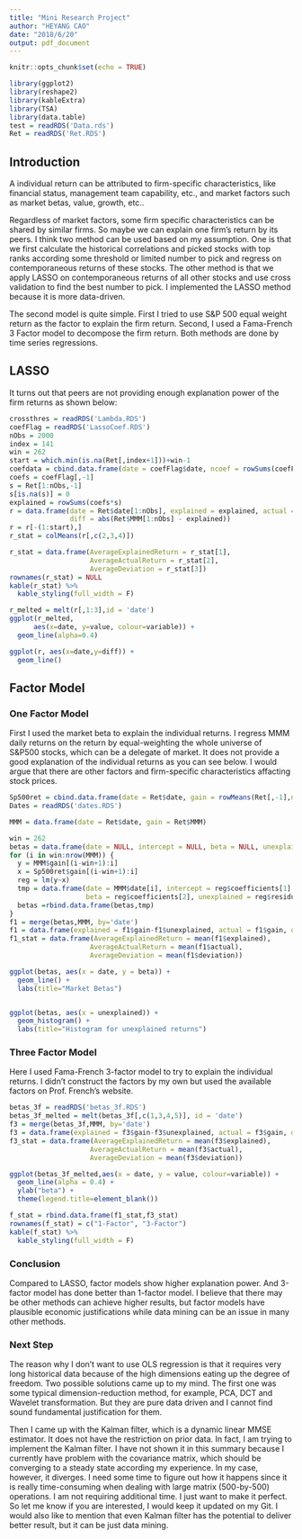 ```yaml
---
title: "Mini Research Project"
author: "HEYANG CAO"
date: "2018/6/20"
output: pdf_document
---
```


```r
knitr::opts_chunk$set(echo = TRUE)
```

```r
library(ggplot2)
library(reshape2)
library(kableExtra)
library(TSA)
library(data.table)
test = readRDS('Data.rds')
Ret = readRDS('Ret.RDS')

```

## Introduction

A individual return can be attributed to firm-specific characteristics, like financial status, management team capability, etc., and market factors such as market betas, value, growth, etc.. 

Regardless of market factors, some firm specific characteristics can be shared by similar firms. So maybe we can explain one firm’s return by its peers. I think two method can be used based on my assumption. One is that we first calculate the historical correlations and picked stocks with top ranks according some threshold or limited number to pick and regress on contemporaneous returns of these stocks. The other method is that we apply LASSO on contemporaneous returns of all other stocks and use cross validation to find the best number to pick. I implemented the LASSO method because it is more data-driven.

The second model is quite simple. First I tried to use S&P 500 equal weight return as the factor to explain the firm return. Second, I used a Fama-French 3 Factor model to decompose the firm return. Both methods are done by time series regressions.

## LASSO

It turns out that peers are not providing enough explanation power of the firm returns as shown below:

```r
crossthres = readRDS('Lambda.RDS')
coefFlag = readRDS('LassoCoef.RDS')
nObs = 2000
index = 141
win = 262
start = which.min(is.na(Ret[,index+1]))+win-1
coefdata = cbind.data.frame(date = coefFlag$date, ncoef = rowSums(coefFlag[,-1]!=0))
coefs = coefFlag[,-1]
s = Ret[1:nObs,-1]
s[is.na(s)] = 0
explained = rowSums(coefs*s)
r = data.frame(date = Ret$date[1:nObs], explained = explained, actual = Ret$MMM[1:nObs], 
               diff = abs(Ret$MMM[1:nObs] - explained))
r = r[-(1:start),]
r_stat = colMeans(r[,c(2,3,4)])
```

```r
r_stat = data.frame(AverageExplainedReturn = r_stat[1],
                    AverageActualReturn = r_stat[2],
                    AverageDeviation = r_stat[3])
rownames(r_stat) = NULL
kable(r_stat) %>%
  kable_styling(full_width = F)

```

```r
r_melted = melt(r[,1:3],id = 'date')
ggplot(r_melted,
      aes(x=date, y=value, colour=variable)) +
  geom_line(alpha=0.4)

ggplot(r, aes(x=date,y=diff)) +
  geom_line()
```

## Factor Model

### One Factor Model

First I used the market beta to explain the individual returns. I regress MMM daily returns on the return by equal-weighting the whole universe of S&P500 stocks, which can be a delegate of market. It does not provide a good explanation of the individual returns as you can see below. I would argue that there are other factors and firm-specific characteristics affacting stock prices.

```r


Sp500ret = cbind.data.frame(date = Ret$date, gain = rowMeans(Ret[,-1],na.rm = TRUE))
Dates = readRDS('dates.RDS')

MMM = data.frame(date = Ret$date, gain = Ret$MMM)

win = 262
betas = data.frame(date = NULL, intercept = NULL, beta = NULL, unexplained = NULL)
for (i in win:nrow(MMM)) {
  y = MMM$gain[(i-win+1):i]
  x = Sp500ret$gain[(i-win+1):i]
  reg = lm(y~x)
  tmp = data.frame(date = MMM$date[i], intercept = reg$coefficients[1], 
                   beta = reg$coefficients[2], unexplained = reg$residuals[win])
  betas =rbind.data.frame(betas,tmp)
}
f1 = merge(betas,MMM, by='date')
f1 = data.frame(explained = f1$gain-f1$unexplained, actual = f1$gain, deviation = abs(f1$unexplained))
f1_stat = data.frame(AverageExplainedReturn = mean(f1$explained),
                    AverageActualReturn = mean(f1$actual),
                    AverageDeviation = mean(f1$deviation))

ggplot(betas, aes(x = date, y = beta)) +
  geom_line() +
  labs(title="Market Betas")


ggplot(betas, aes(x = unexplained)) +
  geom_histogram() +  
  labs(title="Histogram for unexplained returns")

```

### Three Factor Model

Here I used Fama-French 3-factor model to try to explain the individual returns. I didn't construct the factors by my own but used the available factors on Prof. French's website.

```r
betas_3f = readRDS('betas_3f.RDS')
betas_3f_melted = melt(betas_3f[,c(1,3,4,5)], id = 'date')
f3 = merge(betas_3f,MMM, by='date')
f3 = data.frame(explained = f3$gain-f3$unexplained, actual = f3$gain, deviation = abs(f3$unexplained))
f3_stat = data.frame(AverageExplainedReturn = mean(f3$explained),
                    AverageActualReturn = mean(f3$actual),
                    AverageDeviation = mean(f3$deviation))

ggplot(betas_3f_melted,aes(x = date, y = value, colour=variable)) +
  geom_line(alpha = 0.4) +
  ylab("beta") + 
  theme(legend.title=element_blank())

```
```r
f_stat = rbind.data.frame(f1_stat,f3_stat)
rownames(f_stat) = c("1-Factor", "3-Factor")
kable(f_stat) %>%
  kable_styling(full_width = F)

```

### Conclusion

Compared to LASSO, factor models show higher explanation power. And 3-factor model has done better than 1-factor model. I believe that there may be other methods can achieve higher results, but factor models have plausible economic justifications while data mining can be an issue in many other methods.

### Next Step

The reason why I don't want to use OLS regression is that it requires very long historical data because of the high dimensions eating up the degree of freedom. Two possible solutions came up to my mind. The first one was some typical dimension-reduction method, for example, PCA, DCT and Wavelet transformation. But they are pure data driven and I cannot find sound fundamental justification for them. 

Then I came up with the Kalman filter, which is a dynamic linear MMSE estimator. It does not have the restriction on prior data. In fact, I am trying to implement the Kalman filter. I have not shown it in this summary because I currently have problem with the covariance matrix, which should be converging to a steady state according my experience. In my case, however, it diverges. I need some time to figure out how it happens since it is really time-consuming when dealing with large matrix (500-by-500) operations. I am not requiring additional time. I just want to make it perfect. So let me know if you are interested, I would keep it updated on my Git. I would also like to mention that even Kalman filter has the potential to deliver better result, but it can be just data mining.
